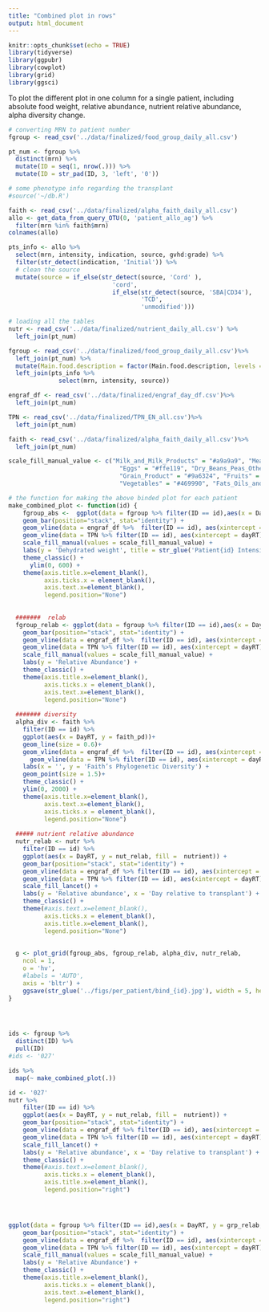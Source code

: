 ```yaml
---
title: "Combined plot in rows"
output: html_document
---
```


```r
knitr::opts_chunk$set(echo = TRUE)
library(tidyverse)
library(ggpubr)
library(cowplot)
library(grid)
library(ggsci)
```

To plot the different plot in one column for a single patient, including absolute food weight, relative abundance, nutrient relative abundance, alpha diversity change.

```r
# converting MRN to patient number
fgroup <- read_csv('../data/finalized/food_group_daily_all.csv')

pt_num <- fgroup %>% 
  distinct(mrn) %>% 
  mutate(ID = seq(1, nrow(.))) %>% 
  mutate(ID = str_pad(ID, 3, 'left', '0'))
```
```r
# some phenotype info regarding the transplant
#source('~/db.R')

faith <- read_csv('../data/finalized/alpha_faith_daily_all.csv')
allo <- get_data_from_query_OTU(0, 'patient_allo_ag') %>% 
  filter(mrn %in% faith$mrn)
colnames(allo)

pts_info <- allo %>% 
  select(mrn, intensity, indication, source, gvhd:grade) %>% 
  filter(str_detect(indication, 'Initial')) %>% 
  # clean the source 
  mutate(source = if_else(str_detect(source, 'Cord' ), 
                             'cord',
                             if_else(str_detect(source, 'SBA|CD34'), 
                                     'TCD',
                                     'unmodified'))) 
```

  
  
```r
# loading all the tables
nutr <- read_csv('../data/finalized/nutrient_daily_all.csv') %>% 
  left_join(pt_num)

fgroup <- read_csv('../data/finalized/food_group_daily_all.csv')%>% 
  left_join(pt_num) %>% 
  mutate(Main.food.description = factor(Main.food.description, levels = c('Grain_Product','Sugars_Sweets_and_Beverages','Meat_Poultry_Fish_and_Mixtures','Milk_and_Milk_Products','Vegetables','Fruits','Dry_Beans_Peas_Other_Legumes_Nuts_and_Seeds','Eggs','Fats_Oils_and_Salad_Dressings'))) %>% 
  left_join(pts_info %>% 
              select(mrn, intensity, source))

engraf_df <- read_csv('../data/finalized/engraf_day_df.csv')%>% 
  left_join(pt_num)

TPN <- read_csv('../data/finalized/TPN_EN_all.csv')%>% 
  left_join(pt_num)

faith <- read_csv('../data/finalized/alpha_faith_daily_all.csv')%>% 
  left_join(pt_num)

scale_fill_manual_value <- c("Milk_and_Milk_Products" = "#a9a9a9", "Meat_Poultry_Fish_and_Mixtures" = "#800000",
                               "Eggs" = "#ffe119", "Dry_Beans_Peas_Other_Legumes_Nuts_and_Seeds" = "#808000",
                               "Grain_Product" = "#9a6324", "Fruits" = "#911eb4",
                               "Vegetables" = "#469990", "Fats_Oils_and_Salad_Dressings" = "#000075", "Sugars_Sweets_and_Beverages" = "#e5a47c")
```




```r
# the function for making the above binded plot for each patient
make_combined_plot <- function(id) {
    fgroup_abs <-  ggplot(data = fgroup %>% filter(ID == id),aes(x = DayRT, y = grp_tol, fill =  Main.food.description)) +
    geom_bar(position="stack", stat="identity") +
    geom_vline(data = engraf_df %>%  filter(ID == id), aes(xintercept = dayEngra), color = 'red', size=2, linetype = 'dashed') +
    geom_vline(data = TPN %>% filter(ID == id), aes(xintercept = dayRT), color = 'forestgreen', size=1.3, linetype = 'dotted') +
    scale_fill_manual(values = scale_fill_manual_value) +
    labs(y = 'Dehydrated weight', title = str_glue('Patient{id} Intensity: {fgroup %>% filter(ID == id) %>% distinct(intensity) %>% pull(intensity)}   Source: {fgroup %>% filter(ID == id) %>% distinct(source) %>% pull(source)}')) +
    theme_classic() +
      ylim(0, 600) +
    theme(axis.title.x=element_blank(),
          axis.ticks.x = element_blank(),
          axis.text.x=element_blank(),
          legend.position="None")
  
  
  #######  relab
  fgroup_relab <- ggplot(data = fgroup %>% filter(ID == id),aes(x = DayRT, y = grp_relab, fill =  Main.food.description)) +
    geom_bar(position="stack", stat="identity") +
    geom_vline(data = engraf_df %>%  filter(ID == id), aes(xintercept = dayEngra), color = 'red', size=2, linetype = 'dashed') +
    geom_vline(data = TPN %>% filter(ID == id), aes(xintercept = dayRT), color = 'forestgreen', size=1.3, linetype = 'dotted') +
    scale_fill_manual(values = scale_fill_manual_value) +
    labs(y = 'Relative Abundance') +
    theme_classic() +
    theme(axis.title.x=element_blank(),
          axis.ticks.x = element_blank(),
          axis.text.x=element_blank(),
          legend.position="None")
  
  ####### diversity
  alpha_div <- faith %>% 
    filter(ID == id) %>% 
    ggplot(aes(x = DayRT, y = faith_pd))+
    geom_line(size = 0.6)+
    geom_vline(data = engraf_df %>%  filter(ID == id), aes(xintercept = dayEngra), color = 'red', size=2, linetype = 'dashed') +
      geom_vline(data = TPN %>% filter(ID == id), aes(xintercept = dayRT), color = 'forestgreen', size=1.3, linetype = 'dotted') +
    labs(x = '', y = 'Faith’s Phylogenetic Diversity') +
    geom_point(size = 1.5)+
    theme_classic() +
    ylim(0, 2000) +
    theme(axis.title.x=element_blank(),
          axis.text.x=element_blank(),
          axis.ticks.x = element_blank(),
          legend.position="None")
  
  ##### nutrient relative abundance
  nutr_relab <- nutr %>% 
    filter(ID == id) %>% 
    ggplot(aes(x = DayRT, y = nut_relab, fill =  nutrient)) +
    geom_bar(position="stack", stat="identity") +
    geom_vline(data = engraf_df %>% filter(ID == id), aes(xintercept = dayEngra), color = 'red', size=2, linetype = 'dashed') +
    geom_vline(data = TPN %>% filter(ID == id), aes(xintercept = dayRT), color = 'forestgreen', size=1.3, linetype = 'dotted') +
    scale_fill_lancet() +
    labs(y = 'Relative abundance', x = 'Day relative to transplant') +
    theme_classic() +
    theme(#axis.text.x=element_blank(),
          axis.ticks.x = element_blank(),
          axis.title.x=element_blank(),
          legend.position="None")
  
  
  g <- plot_grid(fgroup_abs, fgroup_relab, alpha_div, nutr_relab,
    ncol = 1,
    o = 'hv',
    #labels = 'AUTO',
    axis = 'bltr') +
    ggsave(str_glue('../figs/per_patient/bind_{id}.jpg'), width = 5, height = 10, dpi = 300)
}




ids <- fgroup %>% 
  distinct(ID) %>% 
  pull(ID)
#ids <- '027'

ids %>% 
  map(~ make_combined_plot(.))

```
```r
id <- '027'
nutr %>% 
    filter(ID == id) %>% 
    ggplot(aes(x = DayRT, y = nut_relab, fill =  nutrient)) +
    geom_bar(position="stack", stat="identity") +
    geom_vline(data = engraf_df %>% filter(ID == id), aes(xintercept = dayEngra), color = 'red', size=2, linetype = 'dashed') +
    geom_vline(data = TPN %>% filter(ID == id), aes(xintercept = dayRT), color = 'forestgreen', size=1.3, linetype = 'dotted') +
    scale_fill_lancet() +
    labs(y = 'Relative abundance', x = 'Day relative to transplant') +
    theme_classic() +
    theme(#axis.text.x=element_blank(),
          axis.ticks.x = element_blank(),
          axis.title.x=element_blank(),
          legend.position="right")




ggplot(data = fgroup %>% filter(ID == id),aes(x = DayRT, y = grp_relab, fill =  Main.food.description)) +
    geom_bar(position="stack", stat="identity") +
    geom_vline(data = engraf_df %>%  filter(ID == id), aes(xintercept = dayEngra), color = 'red', size=2, linetype = 'dashed') +
    geom_vline(data = TPN %>% filter(ID == id), aes(xintercept = dayRT), color = 'forestgreen', size=1.3, linetype = 'dotted') +
    scale_fill_manual(values = scale_fill_manual_value) +
    labs(y = 'Relative Abundance') +
    theme_classic() +
    theme(axis.title.x=element_blank(),
          axis.ticks.x = element_blank(),
          axis.text.x=element_blank(),
          legend.position="right")
```



